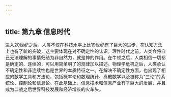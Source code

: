 ```yaml
---
---
---
```

title: 第九章 信息时代
---




进入20世纪之后，人类不仅在科技水平上比19世纪有了巨大的进步，在认知方法上也有了新的突破，这主要体现在对不确定性的认识。理性时代之前，人类会将自己无法理解的事情归结为非自然力，就是神的作用。在牛顿之后，人类相信一切都是确定的、连续的，可以用简单明了的规律加以描述。物理学危机之后，人类承认不确定性和非连续性也是世界的本质特征之一。在解决不确定性方面，也出现了相应的数学工具和方法论，包括概率论和数理统计、离散数学以及被称为“三论”的系统论、控制论和信息论。在此基础上，信息技术和信息产业有了巨大的发展，并且成为二战之后世界科技发展和经济增长的火车头。